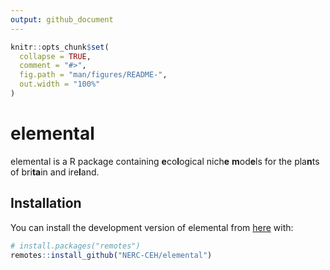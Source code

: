 ```yaml
---
output: github_document
---
```


<!-- README.md is generated from README.Rmd. Please edit that file -->

```r
knitr::opts_chunk$set(
  collapse = TRUE,
  comment = "#>",
  fig.path = "man/figures/README-",
  out.width = "100%"
)
```

# elemental

<!-- badges: start -->
<!-- badges: end -->

elemental is a R package containing **e**co**l**ogical nich**e** **m**od**e**ls for the pla**n**ts of bri**ta**in and ire**l**and.

## Installation

You can install the development version of elemental from [here](https://github.com/NERC-CEH/elemental) with:

``` r
# install.packages("remotes")
remotes::install_github("NERC-CEH/elemental")
```

